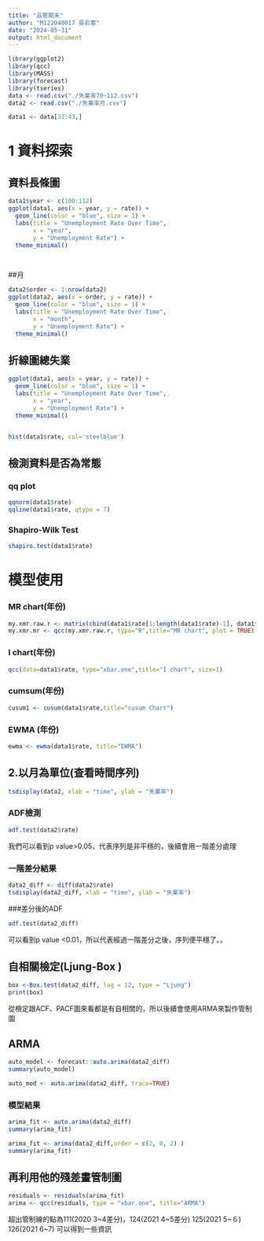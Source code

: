 ```yaml
---
title: "品管期末"
author: "M122040017 吳俞憲"
date: "2024-05-31"
output: html_document
---
```


```r
library(ggplot2)
library(qcc)
library(MASS)
library(forecast)
library(tseries)
data <- read.csv("./失業率70~112.csv")
data2 <- read.csv("./失業率月.csv")

```

```r
data1 <- data[31:43,]

```




# 1 資料探索

## 資料長條圖

```r
data1$year <- c(100:112)
ggplot(data1, aes(x = year, y = rate)) +
  geom_line(color = "blue", size = 1) + 
  labs(title = "Unemployment Rate Over Time",
       x = "year",
       y = "Unemployment Rate") +         
  theme_minimal()




```

##月

```r
data2$order <- 1:nrow(data2)
ggplot(data2, aes(x = order, y = rate)) +
  geom_line(color = "blue", size = 1) + 
  labs(title = "Unemployment Rate Over Time",
       x = "month",
       y = "Unemployment Rate") +         
  theme_minimal()

```


## 折線圖總失業

```r
ggplot(data1, aes(x = year, y = rate)) +
  geom_line(color = "blue", size = 1) + 
  labs(title = "Unemployment Rate Over Time",
       x = "year",
       y = "Unemployment Rate") +         
  theme_minimal()



```








```r
hist(data1$rate, col='steelblue')
```



















## 檢測資料是否為常態

### qq plot

```r
qqnorm(data1$rate) 
qqline(data1$rate, qtype = 7) 
```

### Shapiro-Wilk Test

```r
shapiro.test(data1$rate)
```







# 模型使用

### MR chart(年份)
```r
my.xmr.raw.r <- matrix(cbind(data1$rate[1:length(data1$rate)-1], data1$rate[2:length(data1$rate)]), ncol=2)
my.xmr.mr <- qcc(my.xmr.raw.r, type="R",title="MR chart", plot = TRUE)


```



### I chart(年份)
```r
qcc(data=data1$rate, type="xbar.one",title="I chart", size=1)
```

### cumsum(年份)

```r
cusum1 <- cusum(data1$rate,title="cusum Chart")
```

### EWMA (年份)

```r
ewma <- ewma(data1$rate, title="EWMA")
```

## 2.以月為單位(查看時間序列)

```r
tsdisplay(data2, xlab = "time", ylab = "失業率")
```
### ADF檢測
```r
adf.test(data2$rate)
```
我們可以看到p value>0.05，代表序列是非平穩的，後續會用一階差分處理

### 一階差分結果

```r
data2_diff <- diff(data2$rate)
tsdisplay(data2_diff, xlab = "time", ylab = "失業率")
```
###差分後的ADF

```r
adf.test(data2_diff)
```

可以看到p value <0.01，所以代表經過一階差分之後，序列便平穩了。。


## 自相關檢定(Ljung-Box )

```r
box <-Box.test(data2_diff, lag = 12, type = "Ljung")
print(box)
```

從檢定跟ACF、PACF圖來看都是有自相關的，所以後續會使用ARMA來製作管制圖

## ARMA

```r
auto_model <- forecast::auto.arima(data2_diff)
summary(auto_model)
```

```r
auto_mod <- auto.arima(data2_diff, trace=TRUE)
```
### 模型結果
```r
arima_fit <- auto.arima(data2_diff)
summary(arima_fit)

```


```r
arima_fit <- arima(data2_diff,order = c(2, 0, 2) )
summary(arima_fit)
```

## 再利用他的殘差畫管制圖

```r
residuals <- residuals(arima_fit)
arima <- qcc(residuals, type = "xbar.one", title="ARMA")
```
超出管制線的點為111(2020  3~4差分)，124(2021 4~5差分) 125(2021 5~６) 126(2021 6~7)
可以得到一些資訊
 







